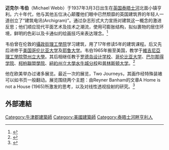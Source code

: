 '''迈克尔·韦伯'''（Michael Webb）于1937年3月3日出生在[[英国|英国]][[泰晤士河|泰晤士河]]北面小镇亨利。六十年代，他与其他五位决心颠覆他们眼中已然颓靡的英国建筑界的年轻人一道创立了“建筑电讯(Archigram)”。通过杂志形式大力宣扬对建筑这一概念的激进反思；他们顺应现代平面艺术及技术之潮流，使用可膨胀结构，拟似裹物的居住环境，鲜明的色彩以及卡通似的绘画技巧来表达理念。<ref>{{cite web |url=http://hiddenarchitecture.net/cushicle-and-suitaloon/ |title=迈克尔·韦伯， 隐藏的建筑 Hidden Architecture.2017年4月3日 |access-date=2022年2月9日 |archive-date=2018年10月3日 |archive-url=https://web.archive.org/web/20181003134233/http://www.hiddenarchitecture.net/2017/03/cushicle-and-suitaloon.html |dead-url=no }}</ref>

韦伯曾在伦敦的[[攝政街理工學院|攝政街理工學院]]学习建筑，用了17年修读5年的建筑课程。后又先后进修于[[美国|美国]][[哥伦比亚大学|哥伦比亚大学]]及[[耶鲁大学|耶鲁大学]]。韦伯1965年搬至美国，教学于[[維吉尼亞理工學院暨州立大學|維吉尼亞理工學院暨州立大學]]。其后相继任教于[[罗德岛设计学校|罗德岛设计学校]]、[[哥伦比亚大学|哥伦比亚大学]]、[[巴尔那得学院|巴尔那得学院]]、[[柯柏聯盟學院|柯柏聯盟學院]]、[[紐約州立大學水牛城分校|紐約州立大學水牛城分校]]和[[普林斯顿大学|普林斯顿大学]]。<ref>{{cite web |url=https://cooper.edu/events-and-exhibitions/events/current-work-notion-motion-michael-webb |title=迈克尔·韦伯，Two Journeys展览，库博联盟学院. 2018年11月20日. |access-date=2022年2月9日 |archive-date=2018年11月8日 |archive-url=https://web.archive.org/web/20181108030043/https://cooper.edu/events-and-exhibitions/events/current-work-notion-motion-michael-webb |dead-url=no }}</ref>

他在欧美举办过诸多展览。最近一次的展览，Two Journeys，其画作经特殊装裱可以如书页一般翻动。展览围绕两个主题：由Reyner Banham的文章A Home is not a House (1965)所激发的思考，以及对线性透视投射的研究。<ref>{{cite web |url=http://www.grahamfoundation.org/grantees/5183-michael-webb-two-journeys |title=迈克尔·韦伯，Two Journeys展览，Graham Foundation. 2018年10月29日 |access-date=2022年2月9日 |archive-date=2022年2月9日 |archive-url=https://web.archive.org/web/20220209143220/http://www.grahamfoundation.org/grantees/5183-michael-webb-two-journeys |dead-url=no }}</ref>

== 外部連結==
{{Reflist}}

{{DEFAULTSORT:Webb, Michael}}
[[Category:牛津郡建築師|Category:牛津郡建築師]]
[[Category:美國建築師|Category:美國建築師]]
[[Category:泰晤士河畔亨利人|Category:泰晤士河畔亨利人]]
